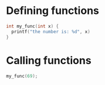 # Defining functions
```c
int my_func(int x) {
  printf("the number is: %d", x)
}
```

# Calling functions
```c
my_func(69);
```